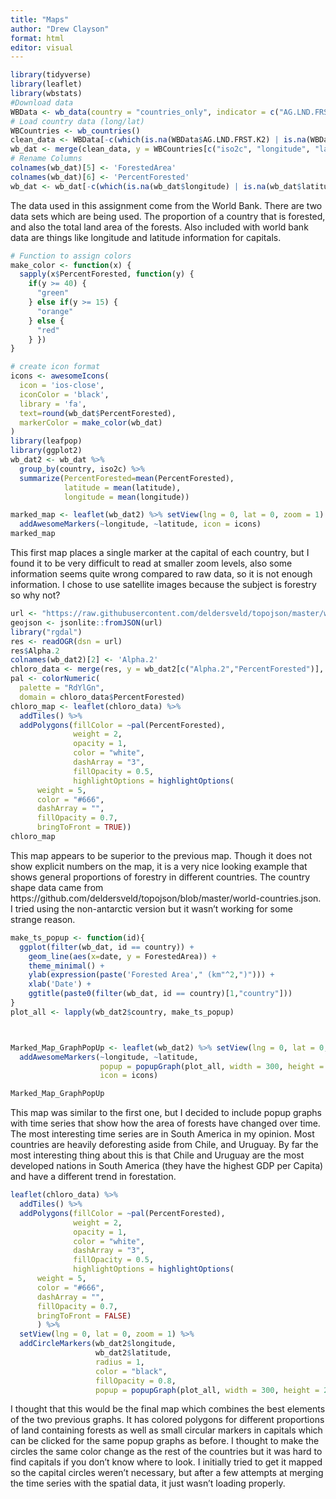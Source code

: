 ```yaml
---
title: "Maps"
author: "Drew Clayson"
format: html
editor: visual
---
```


```r
library(tidyverse)
library(leaflet)
library(wbstats)
#Download data
WBData <- wb_data(country = "countries_only", indicator = c("AG.LND.FRST.ZS", "AG.LND.FRST.K2"))
# Load country data (long/lat)
WBCountries <- wb_countries()
clean_data <- WBData[-c(which(is.na(WBData$AG.LND.FRST.K2) | is.na(WBData$AG.LND.FRST.ZS))),]
wb_dat <- merge(clean_data, y = WBCountries[c("iso2c", "longitude", "latitude")], by = "iso2c", all.x = TRUE)
# Rename Columns
colnames(wb_dat)[5] <- 'ForestedArea'
colnames(wb_dat)[6] <- 'PercentForested'
wb_dat <- wb_dat[-c(which(is.na(wb_dat$longitude) | is.na(wb_dat$latitude))),]
```

The data used in this assignment come from the World Bank. There are two data sets which are being used. The proportion of a country that is forested, and also the total land area of the forests. Also included with world bank data are things like longitude and latitude information for capitals.

```r

# Function to assign colors
make_color <- function(x) {
  sapply(x$PercentForested, function(y) {
    if(y >= 40) {
      "green"
    } else if(y >= 15) {
      "orange"
    } else {
      "red"
    } })
}

# create icon format
icons <- awesomeIcons(
  icon = 'ios-close',
  iconColor = 'black',
  library = 'fa',   
  text=round(wb_dat$PercentForested), 
  markerColor = make_color(wb_dat)
)
library(leafpop)
library(ggplot2)
wb_dat2 <- wb_dat %>% 
  group_by(country, iso2c) %>%
  summarize(PercentForested=mean(PercentForested),
            latitude = mean(latitude),
            longitude = mean(longitude))

marked_map <- leaflet(wb_dat2) %>% setView(lng = 0, lat = 0, zoom = 1) %>% addProviderTiles(providers$Esri.WorldImagery) %>%
  addAwesomeMarkers(~longitude, ~latitude, icon = icons)
marked_map
```

This first map places a single marker at the capital of each country, but I found it to be very difficult to read at smaller zoom levels, also some information seems quite wrong compared to raw data, so it is not enough information. I chose to use satellite images because the subject is forestry so why not?

```r
url <- "https://raw.githubusercontent.com/deldersveld/topojson/master/world-countries.json"
geojson <- jsonlite::fromJSON(url)
library("rgdal")
res <- readOGR(dsn = url)
res$Alpha.2
colnames(wb_dat2)[2] <- 'Alpha.2'
chloro_data <- merge(res, y = wb_dat2[c("Alpha.2","PercentForested")], by = 'Alpha.2', all.x = TRUE)
pal <- colorNumeric(
  palette = "RdYlGn",
  domain = chloro_data$PercentForested)
chloro_map <- leaflet(chloro_data) %>%
  addTiles() %>%
  addPolygons(fillColor = ~pal(PercentForested),
              weight = 2,
              opacity = 1,
              color = "white",
              dashArray = "3",
              fillOpacity = 0.5,
              highlightOptions = highlightOptions(
      weight = 5,
      color = "#666",
      dashArray = "",
      fillOpacity = 0.7,
      bringToFront = TRUE))
chloro_map
```

This map appears to be superior to the previous map. Though it does not show explicit numbers on the map, it is a very nice looking example that shows general proportions of forestry in different countries. The country shape data came from https://github.com/deldersveld/topojson/blob/master/world-countries.json. I tried using the non-antarctic version but it wasn't working for some strange reason.

```r

make_ts_popup <- function(id){
  ggplot(filter(wb_dat, id == country)) +
    geom_line(aes(x=date, y = ForestedArea)) +
    theme_minimal() +
    ylab(expression(paste('Forested Area'," (km"^2,")"))) +
    xlab('Date') +
    ggtitle(paste0(filter(wb_dat, id == country)[1,"country"]))
}
plot_all <- lapply(wb_dat2$country, make_ts_popup)



Marked_Map_GraphPopUp <- leaflet(wb_dat2) %>% setView(lng = 0, lat = 0, zoom = 1) %>% addProviderTiles(providers$Esri.WorldImagery) %>%
  addAwesomeMarkers(~longitude, ~latitude,
                    popup = popupGraph(plot_all, width = 300, height = 200),
                    icon = icons)

Marked_Map_GraphPopUp
```

This map was similar to the first one, but I decided to include popup graphs with time series that show how the area of forests have changed over time. The most interesting time series are in South America in my opinion. Most countries are heavily deforesting aside from Chile, and Uruguay. By far the most interesting thing about this is that Chile and Uruguay are the most developed nations in South America (they have the highest GDP per Capita) and have a different trend in forestation.

```r
leaflet(chloro_data) %>%
  addTiles() %>%
  addPolygons(fillColor = ~pal(PercentForested),
              weight = 2,
              opacity = 1,
              color = "white",
              dashArray = "3",
              fillOpacity = 0.5,
              highlightOptions = highlightOptions(
      weight = 5,
      color = "#666",
      dashArray = "",
      fillOpacity = 0.7,
      bringToFront = FALSE)
      ) %>%
  setView(lng = 0, lat = 0, zoom = 1) %>%
  addCircleMarkers(wb_dat2$longitude,
                   wb_dat2$latitude,
                   radius = 1,
                   color = "black",
                   fillOpacity = 0.8,
                   popup = popupGraph(plot_all, width = 300, height = 200))

```

I thought that this would be the final map which combines the best elements of the two previous graphs. It has colored polygons for different proportions of land containing forests as well as small circular markers in capitals which can be clicked for the same popup graphs as before. I thought to make the circles the same color change as the rest of the countries but it was hard to find capitals if you don't know where to look. I initially tried to get it mapped so the capital circles weren't necessary, but after a few attempts at merging the time series with the spatial data, it just wasn't loading properly.
